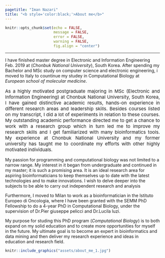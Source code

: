 ```yaml
---
pagetitle: "Iman Nazari"
title: "<b style='color:black;'>About me</b>"
---
```


```r
knitr::opts_chunk$set(echo = FALSE,
                      message = FALSE,
                      error = FALSE,
                      warning = FALSE, 
                      fig.align = "center")
```
***
I have finished master degree in Electronic and Information Engineering Feb. 2019 at (*Chonbuk National University*), South Korea. After spending my Bachelor and MSc study on computer science and electronic engineering, i moved to Italy to countinue my studey in Computational Biology at 
*European school of molecular medicine*.</p>

<p style='font-size:15px;' align='justify'> As a highly motivated postgraduate majoring in MSc (Electronic and Information Engineering) at
Chonbuk National University, South Korea, I have gained distinctive academic results, hands-on
experience in different research areas and leadership skills. Besides courses listed on my transcript,
I did a lot of experiments in relation to these courses. My outstanding academic performance
directed me to get a chance to work with a research group which in turn led me to improve my
research skills and I get familiarized with many bioinformatics tools. My experience at Chonbuk National University and my former university has taught me to coordinate my efforts with other highly motivated individuals.</p>

<p style='font-size:15px;' align='justify'> My passion for programming and computational biology was not limited to a narrow range. My
interest in it began from undergraduate and continued in my master; it is such a promising area.
It is an ideal research area for aspiring bioinformaticians to keep themselves up to date with the
latest technologies and to make innovations.
I wish to delve deeper into the subjects to be able to carry out independent research and analysis

Furthermore, I moved to Milan to work as a bioinformatician in the Istituto Europeo di Oncologia, where I have been granted with the SEMM PhD Fellowship to do a 4-year PhD in Computational Biology, under the supervision of Dr.Pier giuseppe pelicci and Dr.Lucila luzi. </p>

My purpose for studing this PhD program (*Computational Biology*) is to both expand on my solid education and to
create more opportunities for myself in the future. My ultimate goal is to become an expert in bioinformatics and data mining and then deliver my research experience and ideas in education and research field. </p>



```r
knitr::include_graphics("assets/about_me_1.jpg")
```


<br><br><br><br>
<br><br><br><br>
<br><br><br><br>